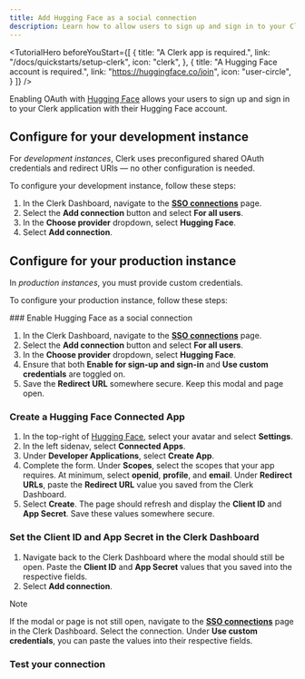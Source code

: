```yaml
---
title: Add Hugging Face as a social connection
description: Learn how to allow users to sign up and sign in to your Clerk app with their Hugging Face account using OAuth.
---
```


<TutorialHero
  beforeYouStart={[
    {
      title: "A Clerk app is required.",
      link: "/docs/quickstarts/setup-clerk",
      icon: "clerk",
    },
    {
      title: "A Hugging Face account is required.",
      link: "https://huggingface.co/join",
      icon: "user-circle",
    }
  ]}
/>

Enabling OAuth with [Hugging Face](https://huggingface.co/) allows your users to sign up and sign in to your Clerk application with their Hugging Face account.

## Configure for your development instance

For _development instances_, Clerk uses preconfigured shared OAuth credentials and redirect URIs — no other configuration is needed.

To configure your development instance, follow these steps:

1. In the Clerk Dashboard, navigate to the [**SSO connections**](https://dashboard.clerk.com/last-active?path=user-authentication/sso-connections) page.
1. Select the **Add connection** button and select **For all users**.
1. In the **Choose provider** dropdown, select **Hugging Face**.
1. Select **Add connection**.

## Configure for your production instance

In _production instances_, you must provide custom credentials.

To configure your production instance, follow these steps:

<Steps>
  ### Enable Hugging Face as a social connection

  1. In the Clerk Dashboard, navigate to the [**SSO connections**](https://dashboard.clerk.com/last-active?path=user-authentication/sso-connections) page.
  1. Select the **Add connection** button and select **For all users**.
  1. In the **Choose provider** dropdown, select **Hugging Face**.
  1. Ensure that both **Enable for sign-up and sign-in** and **Use custom credentials** are toggled on.
  1. Save the **Redirect URL** somewhere secure. Keep this modal and page open.

  ### Create a Hugging Face Connected App

  1. In the top-right of [Hugging Face](https://huggingface.co/), select your avatar and select **Settings**.
  1. In the left sidenav, select **Connected Apps**.
  1. Under **Developer Applications**, select **Create App**.
  1. Complete the form. Under **Scopes**, select the scopes that your app requires. At minimum, select **openid**, **profile**, and **email**. Under **Redirect URLs**, paste the **Redirect URL** value you saved from the Clerk Dashboard.
  1. Select **Create**. The page should refresh and display the **Client ID** and **App Secret**. Save these values somewhere secure.

  ### Set the Client ID and App Secret in the Clerk Dashboard

  1. Navigate back to the Clerk Dashboard where the modal should still be open. Paste the **Client ID** and **App Secret** values that you saved into the respective fields.
  1. Select **Add connection**.

  > [!NOTE]
  > If the modal or page is not still open, navigate to the [**SSO connections**](https://dashboard.clerk.com/last-active?path=user-authentication/sso-connections) page in the Clerk Dashboard. Select the connection. Under **Use custom credentials**, you can paste the values into their respective fields.

  ### Test your connection

  <Include src="_partials/authentication/social-connections/test-your-connection" />
</Steps>
